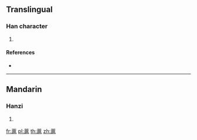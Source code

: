 {{character info/new}}
==Translingual==

===Han character===
{{Han char|rn=140|rad=艸|as=11|sn=17|four=44217|canj=THSU,TISU}}

# {{defn|Han|sort=艸11}}

====References====
* {{Han ref|kx=1056.100|dkj=31864|hdz=53285.040|uh=8530|ud=34096|bh=E77A|bd=59258}}

----

==Mandarin==

===Hanzi===
{{cmn-hanzi|pin=[[hù]] ([[hu4]])|wg=hu<sup>4</sup>}}

# {{defn|lang=cmn|sort=艸11}}

[[fr:蔰]]
[[pl:蔰]]
[[th:蔰]]
[[zh:蔰]]